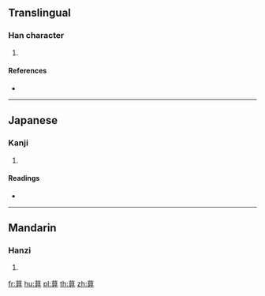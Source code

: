 {{character info/new}}
==Translingual==

===Han character===
{{Han char|rn=140|rad=艸|as=08|sn=14|four=44446|canj=TBUT}}

# {{defn|Han|sort=艸08}}

====References====
* {{Han ref|kx=1042.261|hdz=53234.041|uh=841B|ud=33819|bh=DBAE|bd=56238}}

----

==Japanese==

===Kanji===
{{ja-kanji|grade=|rs=艸08}}

# {{defn|lang=ja|sort=艸08}}

====Readings====
* {{ja-readings|on=[[きゅう]] (kyū), [[く]] (ku)|kun=|nanori=}}

----

==Mandarin==

===Hanzi===
{{cmn-hanzi|pin=[[jiū]] ([[jiu1]])|wg=chiu<sup>1</sup>}}

# {{defn|lang=cmn|sort=艸08}}

[[fr:萛]]
[[hu:萛]]
[[pl:萛]]
[[th:萛]]
[[zh:萛]]